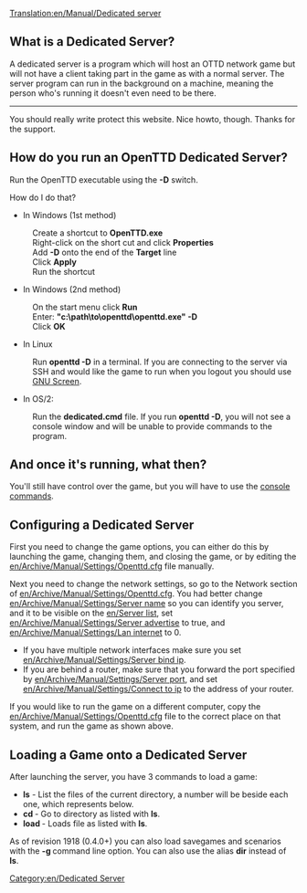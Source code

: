 [[Translation:en/Manual/Dedicated server]]
==What is a Dedicated Server?==

A dedicated server is a program which will host an OTTD network game but will not have a client taking part in the game as with a normal server. The server program can run in the background on a machine, meaning the person who's running it doesn't even need to be there.

-------------------------------------------------------------
You should really write protect this website.
Nice howto, though. Thanks for the support.

==How do you run an OpenTTD Dedicated Server?==

Run the OpenTTD executable using the '''-D''' switch.

How do I do that?


* In Windows (1st method)
:Create a shortcut to '''OpenTTD.exe'''
:Right-click on the short cut and click '''Properties'''
:Add '''-D''' onto the end of the '''Target''' line
:Click '''Apply'''
:Run the shortcut


* In Windows (2nd method)

:On the start menu click '''Run'''
:Enter: '''"c:\path\to\openttd\openttd.exe" -D'''
:Click '''OK'''


* In Linux

:Run '''openttd -D''' in a terminal. If you are connecting to the server via SSH and would like the game to run when you logout you should use [http://www.gnu.org/software/screen/ GNU Screen].


* In OS/2:

:Run the '''dedicated.cmd''' file. If you run '''openttd -D''', you will not see a console window and will be unable to provide commands to the program.

==And once it's running, what then?==

You'll still have control over the game, but you will have to use the [[en/Manual/Console Commands|console commands]].

==Configuring a Dedicated Server==

First you need to change the game options, you can either do this by launching the game, changing them, and closing the game, or by editing the [[en/Archive/Manual/Settings/Openttd.cfg]] file manually.


Next you need to change the network settings, so go to the Network section of [[en/Archive/Manual/Settings/Openttd.cfg]]. You had better change [[en/Archive/Manual/Settings/Server name]] so you can identify you server, and it to be visible on the [[en/Server list]], set [[en/Archive/Manual/Settings/Server advertise]] to true, and [[en/Archive/Manual/Settings/Lan internet]] to 0.
*If you have multiple network interfaces make sure you set [[en/Archive/Manual/Settings/Server bind ip]].
*If you are behind a router, make sure that you forward the port specified by [[en/Archive/Manual/Settings/Server port]], and set [[en/Archive/Manual/Settings/Connect to ip]] to the address of your router.


If you would like to run the game on a different computer, copy the [[en/Archive/Manual/Settings/Openttd.cfg]] file to the correct place on that system, and run the game as shown above.

==Loading a Game onto a Dedicated Server==

After launching the server, you have 3 commands to load a game:
* '''ls''' - List the files of the current directory, a number will be beside each one, which represents '''<no>''' below.
* '''cd <no>''' - Go to directory '''<no>''' as listed with '''ls'''.
* '''load <no>''' - Loads file '''<no>''' as listed with '''ls'''.

As of revision 1918 (0.4.0+) you can also load savegames and scenarios with the '''-g <filename>''' command line option. You can also use the alias '''dir''' instead of '''ls'''.

[[Category:en/Dedicated Server]]